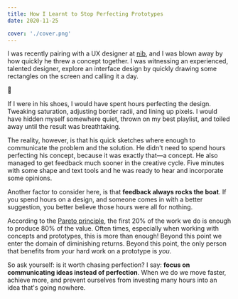 ```yaml
---
title: How I Learnt to Stop Perfecting Prototypes
date: 2020-11-25

cover: './cover.png'
---
```


I was recently pairing with a UX designer at [nib][nib], and I was blown away by
how quickly he threw a concept together. I was witnessing an experienced,
talented designer, explore an interface design by quickly drawing some
rectangles on the screen and calling it a day.

🤯

If I were in his shoes, I would have spent hours perfecting the design. Tweaking
saturation, adjusting border radii, and lining up pixels. I would have
hidden myself somewhere quiet, thrown on my best playlist, and toiled away until
the result was breathtaking.

The reality, however, is that his quick sketches where enough to communicate the
problem and the solution. He didn't need to spend hours perfecting his concept,
because it was exactly that—a concept. He also managed to get feedback much
sooner in the creative cycle. Five minutes with some shape and text tools and he
was ready to hear and incorporate some opinions.

Another factor to consider here, is that **feedback always rocks the boat**. If
you spend hours on a design, and someone comes in with a better suggestion,
you better believe those hours were all for nothing.

According to the [Pareto principle][pareto], the first 20% of the work we do is
enough to produce 80% of the value. Often times, especially when working
with concepts and prototypes, this is more than enough! Beyond this point we
enter the domain of diminishing returns. Beyond this point, the only person that
benefits from your hard work on a prototype is _you_.

So ask yourself: is it worth chasing perfection? I say: **focus on communicating
ideas instead of perfection**. When we do we move faster, achieve more, and
prevent ourselves from investing many hours into an idea that's going nowhere.

[nib]: https://www.nib.com.au/
[pareto]: https://en.m.wikipedia.org/wiki/Pareto_principle
[radii]: https://www.merriam-webster.com/dictionary/radius
